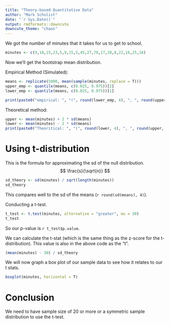 ```yaml
---
title: "Theory-based Quantitative Data"
author: "Mark Schulist"
date: "`r Sys.Date()`"
output: rmdformats::downcute
downcute_theme: "chaos"
---
```


We got the number of minutes that it takes for us to get to school. 

```r
minutes <- c(9,18,15,23,5,9,15,5,45,27,70,17,28,8,22,16,25,16)
```

Now we'll get the bootstrap mean distribution.

Empirical Method (Simulated):
```r
means <- replicate(5000, mean(sample(minutes, replace = T)))
upper_emp <- quantile(means, c(0.025, 0.975))[2]
lower_emp <- quantile(means, c(0.025, 0.975))[1]

print(paste0("empirical: ", "(", round(lower_emp, 4), ", ", round(upper_emp, 4), ")"))
```

Theoretical method:
```r
upper <- mean(minutes) + 2 * sd(means)
lower <- mean(minutes) - 2 * sd(means)
print(paste0("Theoritical: ", "(", round(lower, 4), ", ", round(upper, 4), ")"))
```

# Using t-distribution

This is the formula for approximating the sd of the null distribution. 
$$
\frac{s}{\sqrt{n}}
$$

```r
sd_theory <- sd(minutes) / sqrt(length(minutes))
sd_theory
```

This compares well to the sd of the means (`r round(sd(means), 4)`). 


Conducting a t-test.
```r
t_test <- t.test(minutes, alternative = "greater", mu = 30)
t_test
```

So our p-value is `r t_test$p.value`. 

We can calculate the t-stat (which is the same thing as the z-score for the t-distribution). This value is also in the above code as the "t". 

```r
(mean(minutes) - 30) / sd_theory
```

We will now graph a box plot of our sample data to see how it relates to our t stats. 

```r
boxplot(minutes, horizontal = T)
```

# Conclusion

We need to have sample size of 20 or more or a symmetric sample distribution to use the t-test. 